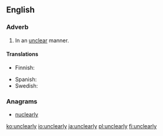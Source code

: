 ==English==

===Adverb===
{{en-adv}}

# In an [[unclear]] manner.

====Translations====
{{trans-top|in an unclear manner}}
* Finnish: {{t|fi|epäselvästi}}
{{trans-mid}}
* Spanish: {{t+|es|confusamente}}
* Swedish: {{t+|sv|oklart}}
{{trans-bottom}}

===Anagrams===
* [[nuclearly#English|nuclearly]]

[[ko:unclearly]]
[[io:unclearly]]
[[ja:unclearly]]
[[pl:unclearly]]
[[fi:unclearly]]